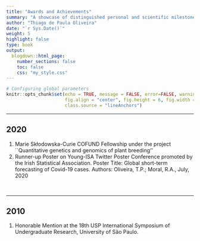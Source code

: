```yaml
---
title: "Awards and Achievements"
summary: "A showcase of distinguished personal and scientific milestones" 
author: "Thiago de Paula Oliveira"
date: "`r Sys.Date()`"
weight: 5
highlight: false
type: book
output:
  blogdown::html_page:
    number_sections: false
    toc: false
    css: "my_style.css"
---
```


```r
# Configuring global parameters
knitr::opts_chunk$set(echo = TRUE, message = FALSE, error=FALSE, warning = FALSE,
                      fig.align = "center", fig.height = 6, fig.width = 6,
                      class.source = "lineAnchors")
```


<hr>

## 2020

1. Marie Skłodowska-Curie COFUND Fellowship under the project ``Quantitative genetics and
genomics of plant breeding''
2. Runner-up Poster on Young-ISA Twitter Poster Conference promoted by the Irish Statistical
Association. Poster Title: Global short-term forecasting of Covid-19 cases. Authors: Oliveira,
T.P.; Moral, R.A., July, 2020

<br>
<hr>

## 2010

1. Honorable Mention at the 18th USP International Symposium of Undergraduate Research,
University of São Paulo.